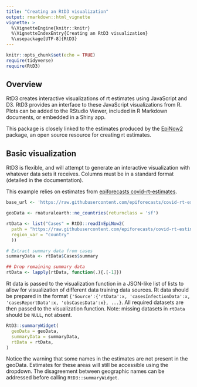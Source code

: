```yaml
---
title: "Creating an RtD3 visualization"
output: rmarkdown::html_vignette
vignette: >
  %\VignetteEngine{knitr::knitr}
  %\VignetteIndexEntry{Creating an RtD3 visualization}
  %\usepackage[UTF-8]{RtD3}
---
```


```r
knitr::opts_chunk$set(echo = TRUE)
require(tidyverse)
require(RtD3)
```

## Overview

RtD3 creates interactive visualizations of rt estimates using JavaScript and D3. RtD3 provides an interface to these JavaScript visualizations from R. Plots can be added to the RStudio Viewer, included in R Markdown documents, or embedded in a Shiny app.

This package is closely linked to the estimates produced by the [EpiNow2](https://epiforecasts.io/EpiNow2/) package, an open source resource for creating rt estimates.

## Basic visualization

RtD3 is flexible, and will attempt to generate an interactive visualization with whatever data sets it receives. Columns must be in a standard format (detailed in the documentation). 

This example relies on estimates from [epiforecasts covid-rt-estimates](https://github.com/epiforecasts/covid-rt-estimates).

```r
base_url <- 'https://raw.githubusercontent.com/epiforecasts/covid-rt-estimates/master/national/'

geoData <- rnaturalearth::ne_countries(returnclass = 'sf')

rtData <- list("Cases" = RtD3::readInEpiNow2(
  path = "https://raw.githubusercontent.com/epiforecasts/covid-rt-estimates/master/national/cases/summary",
  region_var = "country"
  ))

# Extract summary data from cases
summaryData <- rtData$Cases$summary

## Drop remaining summary data
rtData <- lapply(rtData, function(.){.[-1]})
```

Rt data is passed to the visualization function in a JSON-like list of lists to allow for visualization of different data training data sources. Rt data should be prepared in the format `{'Source':{'rtData':x, 'casesInfectionData':x, 'casesReportData':x, 'obsCasesData':x}, ...}`. All required datasets are then passed to the visualization function. Note: missing datasets in `rtData` should be `NULL`, not absent.


``` r
RtD3::summaryWidget(
  geoData = geoData,
  summaryData = summaryData,
  rtData = rtData,
)
```

Notice the warning that some names in the estimates are not present in the geoData. Estimates for these areas will still be accessible using the dropdown. The disagreement between geographic names can be addressed before calling `RtD3::summaryWidget`.
